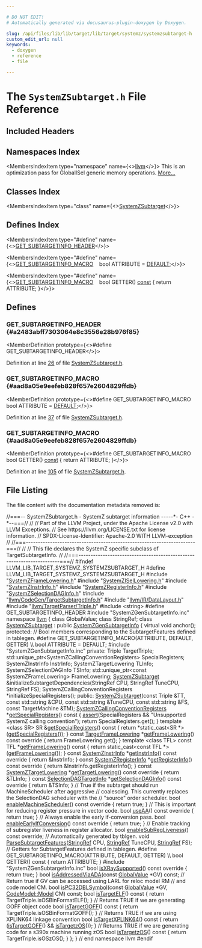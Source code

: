 ```yaml
---

# DO NOT EDIT!
# Automatically generated via docusaurus-plugin-doxygen by Doxygen.

slug: /api/files/lib/lib/target/lib/target/systemz/systemzsubtarget-h
custom_edit_url: null
keywords:
  - doxygen
  - reference
  - file

---
```





# The `SystemZSubtarget.h` File Reference

<DoxygenPage pluginConfig={pluginConfig}>



## Included Headers

<IncludesList>
<IncludesListItem
  filePath="SystemZFrameLowering.h"
  permalink="/docs/api/files/lib/lib/target/lib/target/systemz/systemzframelowering-h"
  isLocal="true" />
<IncludesListItem
  filePath="SystemZISelLowering.h"
  permalink="/docs/api/files/lib/lib/target/lib/target/systemz/systemzisellowering-h"
  isLocal="true" />
<IncludesListItem
  filePath="SystemZInstrInfo.h"
  permalink="/docs/api/files/lib/lib/target/lib/target/systemz/systemzinstrinfo-h"
  isLocal="true" />
<IncludesListItem
  filePath="SystemZRegisterInfo.h"
  permalink="/docs/api/files/lib/lib/target/lib/target/systemz/systemzregisterinfo-h"
  isLocal="true" />
<IncludesListItem
  filePath="SystemZSelectionDAGInfo.h"
  permalink="/docs/api/files/lib/lib/target/lib/target/systemz/systemzselectiondaginfo-h"
  isLocal="true" />
<IncludesListItem
  filePath="llvm/CodeGen/TargetSubtargetInfo.h"
  permalink="/docs/api/files/include/include/llvm/include/llvm/codegen/targetsubtargetinfo-h"
  isLocal="true" />
<IncludesListItem
  filePath="llvm/IR/DataLayout.h"
  permalink="/docs/api/files/include/include/llvm/include/llvm/ir/datalayout-h"
  isLocal="true" />
<IncludesListItem
  filePath="llvm/TargetParser/Triple.h"
  permalink="/docs/api/files/include/include/llvm/include/llvm/targetparser/triple-h"
  isLocal="true" />
<IncludesListItem
  filePath="string"
  permalink=""
  isLocal="false" />
<IncludesListItem
  filePath="SystemZGenSubtargetInfo.inc"
  permalink=""
  isLocal="true" />
</IncludesList>

## Namespaces Index

<MembersIndex>

<MembersIndexItem
  type="namespace"
  name={<><a href="/docs/api/namespaces/llvm">llvm</a></>}>
This is an optimization pass for GlobalISel generic memory operations. <a href="/docs/api/namespaces/llvm/#details">More...</a>
</MembersIndexItem>

</MembersIndex>

## Classes Index

<MembersIndex>

<MembersIndexItem
  type="class"
  name={<><a href="/docs/api/classes/llvm/systemzsubtarget">SystemZSubtarget</a></>}>
</MembersIndexItem>

</MembersIndex>

## Defines Index

<MembersIndex>

<MembersIndexItem
  type="#define"
  name={<><a href="#a2483abff7303064e8c3556e28b976f85">GET&#95;SUBTARGETINFO&#95;HEADER</a></>}>
</MembersIndexItem>

<MembersIndexItem
  type="#define"
  name={<><a href="#aad8a05e9eefeb828f657e2604829ffdb">GET&#95;SUBTARGETINFO&#95;MACRO</a>&nbsp;&nbsp;&nbsp;  bool ATTRIBUTE = <a href="/docs/api/files/lib/lib/analysis/branchprobabilityinfo-cpp/#a0bab6cbda2c6f1e9dd352004a6b9f393a5b39c8b553c821e7cddc6da64b5bd2ee">DEFAULT</a>;</>}>
</MembersIndexItem>

<MembersIndexItem
  type="#define"
  name={<><a href="#aad8a05e9eefeb828f657e2604829ffdb">GET&#95;SUBTARGETINFO&#95;MACRO</a>&nbsp;&nbsp;&nbsp;  bool GETTER() <a href="/docs/api/files/lib/lib/target/lib/target/aarch64/aarch64promoteconstant-cpp/#a90f8350fecae261c25be85d38b451bff">const</a> &#123; return ATTRIBUTE; &#125;</>}>
</MembersIndexItem>

</MembersIndex>


<SectionDefinition>

## Defines

### GET&#95;SUBTARGETINFO&#95;HEADER {#a2483abff7303064e8c3556e28b976f85}

<MemberDefinition
  prototype={<>#define GET&#95;SUBTARGETINFO&#95;HEADER</>}>

Definition at line <a href="#l00026">26</a> of file <a href="/docs/api/files/lib/lib/target/lib/target/systemz/systemzsubtarget-h">SystemZSubtarget.h</a>.
</MemberDefinition>

### GET&#95;SUBTARGETINFO&#95;MACRO {#aad8a05e9eefeb828f657e2604829ffdb}

<MemberDefinition
  prototype={<>#define GET&#95;SUBTARGETINFO&#95;MACRO&nbsp;&nbsp;&nbsp;  bool ATTRIBUTE = <a href="/docs/api/files/lib/lib/analysis/branchprobabilityinfo-cpp/#a0bab6cbda2c6f1e9dd352004a6b9f393a5b39c8b553c821e7cddc6da64b5bd2ee">DEFAULT</a>;</>}>

Definition at line <a href="#l00037">37</a> of file <a href="/docs/api/files/lib/lib/target/lib/target/systemz/systemzsubtarget-h">SystemZSubtarget.h</a>.
</MemberDefinition>

### GET&#95;SUBTARGETINFO&#95;MACRO {#aad8a05e9eefeb828f657e2604829ffdb}

<MemberDefinition
  prototype={<>#define GET&#95;SUBTARGETINFO&#95;MACRO&nbsp;&nbsp;&nbsp;  bool GETTER() <a href="/docs/api/files/lib/lib/target/lib/target/aarch64/aarch64promoteconstant-cpp/#a90f8350fecae261c25be85d38b451bff">const</a> &#123; return ATTRIBUTE; &#125;</>}>

Definition at line <a href="#l00105">105</a> of file <a href="/docs/api/files/lib/lib/target/lib/target/systemz/systemzsubtarget-h">SystemZSubtarget.h</a>.
</MemberDefinition>

</SectionDefinition>

## File Listing

The file content with the documentation metadata removed is:

<ProgramListing>

<Link id="l00001" /><CodeLine lineNumber="1"><Highlight kind="comment">//===-- SystemZSubtarget.h - SystemZ subtarget information -----&#42;- C++ -&#42;--===//</Highlight><Highlight kind="normal"></Highlight></CodeLine>
<Link id="l00002" /><CodeLine lineNumber="2"><Highlight kind="normal"></Highlight><Highlight kind="comment">//</Highlight><Highlight kind="normal"></Highlight></CodeLine>
<Link id="l00003" /><CodeLine lineNumber="3"><Highlight kind="normal"></Highlight><Highlight kind="comment">// Part of the LLVM Project, under the Apache License v2.0 with LLVM Exceptions.</Highlight><Highlight kind="normal"></Highlight></CodeLine>
<Link id="l00004" /><CodeLine lineNumber="4"><Highlight kind="normal"></Highlight><Highlight kind="comment">// See https://llvm.org/LICENSE.txt for license information.</Highlight><Highlight kind="normal"></Highlight></CodeLine>
<Link id="l00005" /><CodeLine lineNumber="5"><Highlight kind="normal"></Highlight><Highlight kind="comment">// SPDX-License-Identifier: Apache-2.0 WITH LLVM-exception</Highlight><Highlight kind="normal"></Highlight></CodeLine>
<Link id="l00006" /><CodeLine lineNumber="6"><Highlight kind="normal"></Highlight><Highlight kind="comment">//</Highlight><Highlight kind="normal"></Highlight></CodeLine>
<Link id="l00007" /><CodeLine lineNumber="7"><Highlight kind="normal"></Highlight><Highlight kind="comment">//===----------------------------------------------------------------------===//</Highlight><Highlight kind="normal"></Highlight></CodeLine>
<Link id="l00008" /><CodeLine lineNumber="8"><Highlight kind="normal"></Highlight><Highlight kind="comment">//</Highlight><Highlight kind="normal"></Highlight></CodeLine>
<Link id="l00009" /><CodeLine lineNumber="9"><Highlight kind="normal"></Highlight><Highlight kind="comment">// This file declares the SystemZ specific subclass of TargetSubtargetInfo.</Highlight><Highlight kind="normal"></Highlight></CodeLine>
<Link id="l00010" /><CodeLine lineNumber="10"><Highlight kind="normal"></Highlight><Highlight kind="comment">//</Highlight><Highlight kind="normal"></Highlight></CodeLine>
<Link id="l00011" /><CodeLine lineNumber="11"><Highlight kind="normal"></Highlight><Highlight kind="comment">//===----------------------------------------------------------------------===//</Highlight><Highlight kind="normal"></Highlight></CodeLine>
<Link id="l00012" /><CodeLine lineNumber="12"><Highlight kind="normal"></Highlight></CodeLine>
<Link id="l00013" /><CodeLine lineNumber="13"><Highlight kind="normal"></Highlight><Highlight kind="preprocessor">#ifndef LLVM&#95;LIB&#95;TARGET&#95;SYSTEMZ&#95;SYSTEMZSUBTARGET&#95;H</Highlight><Highlight kind="normal"></Highlight></CodeLine>
<Link id="l00014" /><CodeLine lineNumber="14"><Highlight kind="normal"></Highlight><Highlight kind="preprocessor">#define LLVM&#95;LIB&#95;TARGET&#95;SYSTEMZ&#95;SYSTEMZSUBTARGET&#95;H</Highlight><Highlight kind="normal"></Highlight></CodeLine>
<Link id="l00015" /><CodeLine lineNumber="15"><Highlight kind="normal"></Highlight></CodeLine>
<Link id="l00016" /><CodeLine lineNumber="16"><Highlight kind="normal"></Highlight><Highlight kind="preprocessor">#include &quot;<a href="/docs/api/files/lib/lib/target/lib/target/systemz/systemzframelowering-h">SystemZFrameLowering.h</a>&quot;</Highlight><Highlight kind="normal"></Highlight></CodeLine>
<Link id="l00017" /><CodeLine lineNumber="17"><Highlight kind="normal"></Highlight><Highlight kind="preprocessor">#include &quot;<a href="/docs/api/files/lib/lib/target/lib/target/systemz/systemzisellowering-h">SystemZISelLowering.h</a>&quot;</Highlight><Highlight kind="normal"></Highlight></CodeLine>
<Link id="l00018" /><CodeLine lineNumber="18"><Highlight kind="normal"></Highlight><Highlight kind="preprocessor">#include &quot;<a href="/docs/api/files/lib/lib/target/lib/target/systemz/systemzinstrinfo-h">SystemZInstrInfo.h</a>&quot;</Highlight><Highlight kind="normal"></Highlight></CodeLine>
<Link id="l00019" /><CodeLine lineNumber="19"><Highlight kind="normal"></Highlight><Highlight kind="preprocessor">#include &quot;<a href="/docs/api/files/lib/lib/target/lib/target/systemz/systemzregisterinfo-h">SystemZRegisterInfo.h</a>&quot;</Highlight><Highlight kind="normal"></Highlight></CodeLine>
<Link id="l00020" /><CodeLine lineNumber="20"><Highlight kind="normal"></Highlight><Highlight kind="preprocessor">#include &quot;<a href="/docs/api/files/lib/lib/target/lib/target/systemz/systemzselectiondaginfo-h">SystemZSelectionDAGInfo.h</a>&quot;</Highlight><Highlight kind="normal"></Highlight></CodeLine>
<Link id="l00021" /><CodeLine lineNumber="21"><Highlight kind="normal"></Highlight><Highlight kind="preprocessor">#include &quot;<a href="/docs/api/files/include/include/llvm/include/llvm/codegen/targetsubtargetinfo-h">llvm/CodeGen/TargetSubtargetInfo.h</a>&quot;</Highlight><Highlight kind="normal"></Highlight></CodeLine>
<Link id="l00022" /><CodeLine lineNumber="22"><Highlight kind="normal"></Highlight><Highlight kind="preprocessor">#include &quot;<a href="/docs/api/files/include/include/llvm/include/llvm/ir/datalayout-h">llvm/IR/DataLayout.h</a>&quot;</Highlight><Highlight kind="normal"></Highlight></CodeLine>
<Link id="l00023" /><CodeLine lineNumber="23"><Highlight kind="normal"></Highlight><Highlight kind="preprocessor">#include &quot;<a href="/docs/api/files/include/include/llvm/include/llvm/targetparser/triple-h">llvm/TargetParser/Triple.h</a>&quot;</Highlight><Highlight kind="normal"></Highlight></CodeLine>
<Link id="l00024" /><CodeLine lineNumber="24"><Highlight kind="normal"></Highlight><Highlight kind="preprocessor">#include &lt;string&gt;</Highlight><Highlight kind="normal"></Highlight></CodeLine>
<Link id="l00025" /><CodeLine lineNumber="25"><Highlight kind="normal"></Highlight></CodeLine>
<Link id="l00026" /><CodeLine lineNumber="26" lineLink="#a2483abff7303064e8c3556e28b976f85"><Highlight kind="normal"></Highlight><Highlight kind="preprocessor">#define GET&#95;SUBTARGETINFO&#95;HEADER</Highlight><Highlight kind="normal"></Highlight></CodeLine>
<Link id="l00027" /><CodeLine lineNumber="27"><Highlight kind="normal"></Highlight><Highlight kind="preprocessor">#include &quot;SystemZGenSubtargetInfo.inc&quot;</Highlight><Highlight kind="normal"></Highlight></CodeLine>
<Link id="l00028" /><CodeLine lineNumber="28"><Highlight kind="normal"></Highlight></CodeLine>
<Link id="l00029" /><CodeLine lineNumber="29"><Highlight kind="normal"></Highlight><Highlight kind="keyword">namespace </Highlight><Highlight kind="normal"><a href="/docs/api/namespaces/llvm">llvm</a> &#123;</Highlight></CodeLine>
<Link id="l00030" /><CodeLine lineNumber="30"><Highlight kind="normal"></Highlight><Highlight kind="keyword">class </Highlight><Highlight kind="normal">GlobalValue;</Highlight></CodeLine>
<Link id="l00031" /><CodeLine lineNumber="31"><Highlight kind="normal"></Highlight><Highlight kind="keyword">class </Highlight><Highlight kind="normal">StringRef;</Highlight></CodeLine>
<Link id="l00032" /><CodeLine lineNumber="32"><Highlight kind="normal"></Highlight></CodeLine>
<Link id="l00033" /><CodeLine lineNumber="33" lineLink="/docs/api/classes/llvm/systemzsubtarget"><Highlight kind="normal"></Highlight><Highlight kind="keyword">class </Highlight><Highlight kind="normal"><a href="/docs/api/classes/llvm/systemzsubtarget/#adbb431730d47b7a7270a93334914ddb4">SystemZSubtarget</a> : </Highlight><Highlight kind="keyword">public</Highlight><Highlight kind="normal"> <a href="/docs/api/classes/systemzgensubtargetinfo">SystemZGenSubtargetInfo</a> &#123;</Highlight></CodeLine>
<Link id="l00034" /><CodeLine lineNumber="34"><Highlight kind="normal">  </Highlight><Highlight kind="keyword">virtual</Highlight><Highlight kind="normal"> </Highlight><Highlight kind="keywordtype">void</Highlight><Highlight kind="normal"> anchor();</Highlight></CodeLine>
<Link id="l00035" /><CodeLine lineNumber="35"><Highlight kind="normal"></Highlight><Highlight kind="keyword">protected</Highlight><Highlight kind="normal">:</Highlight></CodeLine>
<Link id="l00036" /><CodeLine lineNumber="36"><Highlight kind="normal"></Highlight><Highlight kind="comment">// Bool members corresponding to the SubtargetFeatures defined in tablegen.</Highlight><Highlight kind="normal"></Highlight></CodeLine>
<Link id="l00037" /><CodeLine lineNumber="37" lineLink="#aad8a05e9eefeb828f657e2604829ffdb"><Highlight kind="normal"></Highlight><Highlight kind="preprocessor">#define GET&#95;SUBTARGETINFO&#95;MACRO(ATTRIBUTE, DEFAULT, GETTER)                    \\</Highlight></CodeLine>
<Link id="l00038" /><CodeLine lineNumber="38"><Highlight kind="preprocessor">  bool ATTRIBUTE = DEFAULT;</Highlight><Highlight kind="normal"></Highlight></CodeLine>
<Link id="l00039" /><CodeLine lineNumber="39"><Highlight kind="normal"></Highlight><Highlight kind="preprocessor">#include &quot;SystemZGenSubtargetInfo.inc&quot;</Highlight><Highlight kind="normal"></Highlight></CodeLine>
<Link id="l00040" /><CodeLine lineNumber="40"><Highlight kind="normal"></Highlight></CodeLine>
<Link id="l00041" /><CodeLine lineNumber="41"><Highlight kind="normal"></Highlight><Highlight kind="keyword">private</Highlight><Highlight kind="normal">:</Highlight></CodeLine>
<Link id="l00042" /><CodeLine lineNumber="42"><Highlight kind="normal">  Triple TargetTriple;</Highlight></CodeLine>
<Link id="l00043" /><CodeLine lineNumber="43"><Highlight kind="normal">  std::unique&#95;ptr&lt;SystemZCallingConventionRegisters&gt; SpecialRegisters;</Highlight></CodeLine>
<Link id="l00044" /><CodeLine lineNumber="44"><Highlight kind="normal">  SystemZInstrInfo InstrInfo;</Highlight></CodeLine>
<Link id="l00045" /><CodeLine lineNumber="45"><Highlight kind="normal">  SystemZTargetLowering TLInfo;</Highlight></CodeLine>
<Link id="l00046" /><CodeLine lineNumber="46"><Highlight kind="normal">  SystemZSelectionDAGInfo TSInfo;</Highlight></CodeLine>
<Link id="l00047" /><CodeLine lineNumber="47"><Highlight kind="normal">  std::unique&#95;ptr&lt;const SystemZFrameLowering&gt; FrameLowering;</Highlight></CodeLine>
<Link id="l00048" /><CodeLine lineNumber="48"><Highlight kind="normal"></Highlight></CodeLine>
<Link id="l00049" /><CodeLine lineNumber="49"><Highlight kind="normal">  <a href="/docs/api/classes/llvm/systemzsubtarget/#adbb431730d47b7a7270a93334914ddb4">SystemZSubtarget</a> &amp;initializeSubtargetDependencies(StringRef CPU,</Highlight></CodeLine>
<Link id="l00050" /><CodeLine lineNumber="50"><Highlight kind="normal">                                                    StringRef TuneCPU,</Highlight></CodeLine>
<Link id="l00051" /><CodeLine lineNumber="51"><Highlight kind="normal">                                                    StringRef FS);</Highlight></CodeLine>
<Link id="l00052" /><CodeLine lineNumber="52"><Highlight kind="normal">  SystemZCallingConventionRegisters &#42;initializeSpecialRegisters();</Highlight></CodeLine>
<Link id="l00053" /><CodeLine lineNumber="53"><Highlight kind="normal"></Highlight></CodeLine>
<Link id="l00054" /><CodeLine lineNumber="54"><Highlight kind="normal"></Highlight><Highlight kind="keyword">public</Highlight><Highlight kind="normal">:</Highlight></CodeLine>
<Link id="l00055" /><CodeLine lineNumber="55"><Highlight kind="normal">  <a href="/docs/api/classes/llvm/systemzsubtarget/#adbb431730d47b7a7270a93334914ddb4">SystemZSubtarget</a>(</Highlight><Highlight kind="keyword">const</Highlight><Highlight kind="normal"> Triple &amp;TT, </Highlight><Highlight kind="keyword">const</Highlight><Highlight kind="normal"> std::string &amp;CPU,</Highlight></CodeLine>
<Link id="l00056" /><CodeLine lineNumber="56"><Highlight kind="normal">                   </Highlight><Highlight kind="keyword">const</Highlight><Highlight kind="normal"> std::string &amp;TuneCPU, </Highlight><Highlight kind="keyword">const</Highlight><Highlight kind="normal"> std::string &amp;FS,</Highlight></CodeLine>
<Link id="l00057" /><CodeLine lineNumber="57"><Highlight kind="normal">                   </Highlight><Highlight kind="keyword">const</Highlight><Highlight kind="normal"> TargetMachine &amp;TM);</Highlight></CodeLine>
<Link id="l00058" /><CodeLine lineNumber="58"><Highlight kind="normal"></Highlight></CodeLine>
<Link id="l00059" /><CodeLine lineNumber="59" lineLink="/docs/api/classes/llvm/systemzsubtarget/#a6df2e6b0780053d3aef7a82c6ac2198c"><Highlight kind="normal">  <a href="/docs/api/classes/llvm/systemzcallingconventionregisters">SystemZCallingConventionRegisters</a> &#42;<a href="/docs/api/classes/llvm/systemzsubtarget/#a6df2e6b0780053d3aef7a82c6ac2198c">getSpecialRegisters</a>()</Highlight><Highlight kind="keyword"> const </Highlight><Highlight kind="normal">&#123;</Highlight></CodeLine>
<Link id="l00060" /><CodeLine lineNumber="60"><Highlight kind="normal">    <a href="/docs/api/files/lib/lib/target/lib/target/amdgpu/silowercontrolflow-cpp/#a4868c5d81c5ccc98c47aeab6244346a0">assert</a>(SpecialRegisters &amp;&amp; </Highlight><Highlight kind="stringliteral">&quot;Unsupported SystemZ calling convention&quot;</Highlight><Highlight kind="normal">);</Highlight></CodeLine>
<Link id="l00061" /><CodeLine lineNumber="61"><Highlight kind="normal">    </Highlight><Highlight kind="keywordflow">return</Highlight><Highlight kind="normal"> SpecialRegisters.get();</Highlight></CodeLine>
<Link id="l00062" /><CodeLine lineNumber="62"><Highlight kind="normal">  &#125;</Highlight></CodeLine>
<Link id="l00063" /><CodeLine lineNumber="63"><Highlight kind="normal"></Highlight></CodeLine>
<Link id="l00064" /><CodeLine lineNumber="64" lineLink="/docs/api/classes/llvm/systemzsubtarget/#a37ca7c076cfbdd50d27b13de40537039"><Highlight kind="normal">  </Highlight><Highlight kind="keyword">template</Highlight><Highlight kind="normal"> &lt;</Highlight><Highlight kind="keyword">class</Highlight><Highlight kind="normal"> SR&gt; SR &amp;<a href="/docs/api/classes/llvm/systemzsubtarget/#a37ca7c076cfbdd50d27b13de40537039">getSpecialRegisters</a>()</Highlight><Highlight kind="keyword"> const </Highlight><Highlight kind="normal">&#123;</Highlight></CodeLine>
<Link id="l00065" /><CodeLine lineNumber="65"><Highlight kind="normal">    </Highlight><Highlight kind="keywordflow">return</Highlight><Highlight kind="normal"> &#42;</Highlight><Highlight kind="keyword">static&#95;cast&lt;</Highlight><Highlight kind="normal">SR &#42;</Highlight><Highlight kind="keyword">&gt;</Highlight><Highlight kind="normal">(<a href="/docs/api/classes/llvm/systemzsubtarget/#a6df2e6b0780053d3aef7a82c6ac2198c">getSpecialRegisters</a>());</Highlight></CodeLine>
<Link id="l00066" /><CodeLine lineNumber="66"><Highlight kind="normal">  &#125;</Highlight></CodeLine>
<Link id="l00067" /><CodeLine lineNumber="67"><Highlight kind="normal"></Highlight></CodeLine>
<Link id="l00068" /><CodeLine lineNumber="68" lineLink="/docs/api/classes/llvm/systemzsubtarget/#a3eae87fe8e10d53d34fb8d0e69ac4f86"><Highlight kind="normal">  </Highlight><Highlight kind="keyword">const</Highlight><Highlight kind="normal"> <a href="/docs/api/classes/llvm/targetframelowering">TargetFrameLowering</a> &#42;<a href="/docs/api/classes/llvm/systemzsubtarget/#a3eae87fe8e10d53d34fb8d0e69ac4f86">getFrameLowering</a>()</Highlight><Highlight kind="keyword"> const override </Highlight><Highlight kind="normal">&#123;</Highlight></CodeLine>
<Link id="l00069" /><CodeLine lineNumber="69"><Highlight kind="normal">    </Highlight><Highlight kind="keywordflow">return</Highlight><Highlight kind="normal"> FrameLowering.get();</Highlight></CodeLine>
<Link id="l00070" /><CodeLine lineNumber="70"><Highlight kind="normal">  &#125;</Highlight></CodeLine>
<Link id="l00071" /><CodeLine lineNumber="71"><Highlight kind="normal"></Highlight></CodeLine>
<Link id="l00072" /><CodeLine lineNumber="72" lineLink="/docs/api/classes/llvm/systemzsubtarget/#af0870ff7fffd3c6028ca4218e6f91c40"><Highlight kind="normal">  </Highlight><Highlight kind="keyword">template</Highlight><Highlight kind="normal"> &lt;</Highlight><Highlight kind="keyword">class</Highlight><Highlight kind="normal"> TFL&gt; </Highlight><Highlight kind="keyword">const</Highlight><Highlight kind="normal"> TFL &#42;<a href="/docs/api/classes/llvm/systemzsubtarget/#af0870ff7fffd3c6028ca4218e6f91c40">getFrameLowering</a>()</Highlight><Highlight kind="keyword"> const </Highlight><Highlight kind="normal">&#123;</Highlight></CodeLine>
<Link id="l00073" /><CodeLine lineNumber="73"><Highlight kind="normal">    </Highlight><Highlight kind="keywordflow">return</Highlight><Highlight kind="normal"> </Highlight><Highlight kind="keyword">static&#95;cast&lt;</Highlight><Highlight kind="keyword">const </Highlight><Highlight kind="normal">TFL &#42;</Highlight><Highlight kind="keyword">&gt;</Highlight><Highlight kind="normal">(<a href="/docs/api/classes/llvm/systemzsubtarget/#a3eae87fe8e10d53d34fb8d0e69ac4f86">getFrameLowering</a>());</Highlight></CodeLine>
<Link id="l00074" /><CodeLine lineNumber="74"><Highlight kind="normal">  &#125;</Highlight></CodeLine>
<Link id="l00075" /><CodeLine lineNumber="75"><Highlight kind="normal"></Highlight></CodeLine>
<Link id="l00076" /><CodeLine lineNumber="76" lineLink="/docs/api/classes/llvm/systemzsubtarget/#a14dcf0fbd3cd8fd45c8f5e915ddfaead"><Highlight kind="normal">  </Highlight><Highlight kind="keyword">const</Highlight><Highlight kind="normal"> <a href="/docs/api/classes/llvm/systemzinstrinfo">SystemZInstrInfo</a> &#42;<a href="/docs/api/classes/llvm/systemzsubtarget/#a14dcf0fbd3cd8fd45c8f5e915ddfaead">getInstrInfo</a>()</Highlight><Highlight kind="keyword"> const override </Highlight><Highlight kind="normal">&#123; </Highlight><Highlight kind="keywordflow">return</Highlight><Highlight kind="normal"> &amp;InstrInfo; &#125;</Highlight></CodeLine>
<Link id="l00077" /><CodeLine lineNumber="77" lineLink="/docs/api/classes/llvm/systemzsubtarget/#aa6a4b867cd6d2b8f88417e6e0e2634f5"><Highlight kind="normal">  </Highlight><Highlight kind="keyword">const</Highlight><Highlight kind="normal"> <a href="/docs/api/structs/llvm/systemzregisterinfo">SystemZRegisterInfo</a> &#42;<a href="/docs/api/classes/llvm/systemzsubtarget/#aa6a4b867cd6d2b8f88417e6e0e2634f5">getRegisterInfo</a>()</Highlight><Highlight kind="keyword"> const override </Highlight><Highlight kind="normal">&#123;</Highlight></CodeLine>
<Link id="l00078" /><CodeLine lineNumber="78"><Highlight kind="normal">    </Highlight><Highlight kind="keywordflow">return</Highlight><Highlight kind="normal"> &amp;InstrInfo.getRegisterInfo();</Highlight></CodeLine>
<Link id="l00079" /><CodeLine lineNumber="79"><Highlight kind="normal">  &#125;</Highlight></CodeLine>
<Link id="l00080" /><CodeLine lineNumber="80" lineLink="/docs/api/classes/llvm/systemzsubtarget/#a6196c0b2b70e295635d88295247ad98c"><Highlight kind="normal">  </Highlight><Highlight kind="keyword">const</Highlight><Highlight kind="normal"> <a href="/docs/api/classes/llvm/systemztargetlowering">SystemZTargetLowering</a> &#42;<a href="/docs/api/classes/llvm/systemzsubtarget/#a6196c0b2b70e295635d88295247ad98c">getTargetLowering</a>()</Highlight><Highlight kind="keyword"> const override </Highlight><Highlight kind="normal">&#123;</Highlight></CodeLine>
<Link id="l00081" /><CodeLine lineNumber="81"><Highlight kind="normal">    </Highlight><Highlight kind="keywordflow">return</Highlight><Highlight kind="normal"> &amp;TLInfo;</Highlight></CodeLine>
<Link id="l00082" /><CodeLine lineNumber="82"><Highlight kind="normal">  &#125;</Highlight></CodeLine>
<Link id="l00083" /><CodeLine lineNumber="83" lineLink="/docs/api/classes/llvm/systemzsubtarget/#ad89d5e1e789919de278164d85632cf46"><Highlight kind="normal">  </Highlight><Highlight kind="keyword">const</Highlight><Highlight kind="normal"> <a href="/docs/api/classes/llvm/selectiondagtargetinfo">SelectionDAGTargetInfo</a> &#42;<a href="/docs/api/classes/llvm/systemzsubtarget/#ad89d5e1e789919de278164d85632cf46">getSelectionDAGInfo</a>()</Highlight><Highlight kind="keyword"> const override </Highlight><Highlight kind="normal">&#123;</Highlight></CodeLine>
<Link id="l00084" /><CodeLine lineNumber="84"><Highlight kind="normal">    </Highlight><Highlight kind="keywordflow">return</Highlight><Highlight kind="normal"> &amp;TSInfo;</Highlight></CodeLine>
<Link id="l00085" /><CodeLine lineNumber="85"><Highlight kind="normal">  &#125;</Highlight></CodeLine>
<Link id="l00086" /><CodeLine lineNumber="86"><Highlight kind="normal"></Highlight></CodeLine>
<Link id="l00087" /><CodeLine lineNumber="87"><Highlight kind="normal">  </Highlight><Highlight kind="comment">// True if the subtarget should run MachineScheduler after aggressive</Highlight><Highlight kind="normal"></Highlight></CodeLine>
<Link id="l00088" /><CodeLine lineNumber="88"><Highlight kind="normal">  </Highlight><Highlight kind="comment">// coalescing. This currently replaces the SelectionDAG scheduler with the</Highlight><Highlight kind="normal"></Highlight></CodeLine>
<Link id="l00089" /><CodeLine lineNumber="89"><Highlight kind="normal">  </Highlight><Highlight kind="comment">// &quot;source&quot; order scheduler.</Highlight><Highlight kind="normal"></Highlight></CodeLine>
<Link id="l00090" /><CodeLine lineNumber="90" lineLink="/docs/api/classes/llvm/systemzsubtarget/#a699ab34ee191c61852828dec2a0636fb"><Highlight kind="normal">  </Highlight><Highlight kind="keywordtype">bool</Highlight><Highlight kind="normal"> <a href="/docs/api/classes/llvm/systemzsubtarget/#a699ab34ee191c61852828dec2a0636fb">enableMachineScheduler</a>()</Highlight><Highlight kind="keyword"> const override </Highlight><Highlight kind="normal">&#123; </Highlight><Highlight kind="keywordflow">return</Highlight><Highlight kind="normal"> </Highlight><Highlight kind="keyword">true</Highlight><Highlight kind="normal">; &#125;</Highlight></CodeLine>
<Link id="l00091" /><CodeLine lineNumber="91"><Highlight kind="normal"></Highlight></CodeLine>
<Link id="l00092" /><CodeLine lineNumber="92"><Highlight kind="normal">  </Highlight><Highlight kind="comment">// This is important for reducing register pressure in vector code.</Highlight><Highlight kind="normal"></Highlight></CodeLine>
<Link id="l00093" /><CodeLine lineNumber="93" lineLink="/docs/api/classes/llvm/systemzsubtarget/#af64acf297b8561797a95a8e2e18c6e0a"><Highlight kind="normal">  </Highlight><Highlight kind="keywordtype">bool</Highlight><Highlight kind="normal"> <a href="/docs/api/classes/llvm/systemzsubtarget/#af64acf297b8561797a95a8e2e18c6e0a">useAA</a>()</Highlight><Highlight kind="keyword"> const override </Highlight><Highlight kind="normal">&#123; </Highlight><Highlight kind="keywordflow">return</Highlight><Highlight kind="normal"> </Highlight><Highlight kind="keyword">true</Highlight><Highlight kind="normal">; &#125;</Highlight></CodeLine>
<Link id="l00094" /><CodeLine lineNumber="94"><Highlight kind="normal"></Highlight></CodeLine>
<Link id="l00095" /><CodeLine lineNumber="95"><Highlight kind="normal">  </Highlight><Highlight kind="comment">// Always enable the early if-conversion pass.</Highlight><Highlight kind="normal"></Highlight></CodeLine>
<Link id="l00096" /><CodeLine lineNumber="96" lineLink="/docs/api/classes/llvm/systemzsubtarget/#a9faf12f3254a65c1c3ec307c18d43c6e"><Highlight kind="normal">  </Highlight><Highlight kind="keywordtype">bool</Highlight><Highlight kind="normal"> <a href="/docs/api/classes/llvm/systemzsubtarget/#a9faf12f3254a65c1c3ec307c18d43c6e">enableEarlyIfConversion</a>()</Highlight><Highlight kind="keyword"> const override </Highlight><Highlight kind="normal">&#123; </Highlight><Highlight kind="keywordflow">return</Highlight><Highlight kind="normal"> </Highlight><Highlight kind="keyword">true</Highlight><Highlight kind="normal">; &#125;</Highlight></CodeLine>
<Link id="l00097" /><CodeLine lineNumber="97"><Highlight kind="normal"></Highlight></CodeLine>
<Link id="l00098" /><CodeLine lineNumber="98"><Highlight kind="normal">  </Highlight><Highlight kind="comment">// Enable tracking of subregister liveness in register allocator.</Highlight><Highlight kind="normal"></Highlight></CodeLine>
<Link id="l00099" /><CodeLine lineNumber="99"><Highlight kind="normal">  </Highlight><Highlight kind="keywordtype">bool</Highlight><Highlight kind="normal"> <a href="/docs/api/classes/llvm/systemzsubtarget/#a812c92d047be27600b3f219e3311fe05">enableSubRegLiveness</a>() </Highlight><Highlight kind="keyword">const override</Highlight><Highlight kind="normal">;</Highlight></CodeLine>
<Link id="l00100" /><CodeLine lineNumber="100"><Highlight kind="normal"></Highlight></CodeLine>
<Link id="l00101" /><CodeLine lineNumber="101"><Highlight kind="normal">  </Highlight><Highlight kind="comment">// Automatically generated by tblgen.</Highlight><Highlight kind="normal"></Highlight></CodeLine>
<Link id="l00102" /><CodeLine lineNumber="102" lineLink="/docs/api/classes/llvm/systemzsubtarget/#af26580b3a5bcbdb14b83d42e344a5571"><Highlight kind="normal">  </Highlight><Highlight kind="keywordtype">void</Highlight><Highlight kind="normal"> <a href="/docs/api/classes/llvm/systemzsubtarget/#af26580b3a5bcbdb14b83d42e344a5571">ParseSubtargetFeatures</a>(<a href="/docs/api/classes/llvm/stringref">StringRef</a> CPU, <a href="/docs/api/classes/llvm/stringref">StringRef</a> TuneCPU, <a href="/docs/api/classes/llvm/stringref">StringRef</a> FS);</Highlight></CodeLine>
<Link id="l00103" /><CodeLine lineNumber="103"><Highlight kind="normal"></Highlight></CodeLine>
<Link id="l00104" /><CodeLine lineNumber="104"><Highlight kind="normal"></Highlight><Highlight kind="comment">// Getters for SubtargetFeatures defined in tablegen.</Highlight><Highlight kind="normal"></Highlight></CodeLine>
<Link id="l00105" /><CodeLine lineNumber="105"><Highlight kind="normal"></Highlight><Highlight kind="preprocessor">#define GET&#95;SUBTARGETINFO&#95;MACRO(ATTRIBUTE, DEFAULT, GETTER)                    \\</Highlight></CodeLine>
<Link id="l00106" /><CodeLine lineNumber="106"><Highlight kind="preprocessor">  bool GETTER() const &#123; return ATTRIBUTE; &#125;</Highlight><Highlight kind="normal"></Highlight></CodeLine>
<Link id="l00107" /><CodeLine lineNumber="107"><Highlight kind="normal"></Highlight><Highlight kind="preprocessor">#include &quot;SystemZGenSubtargetInfo.inc&quot;</Highlight><Highlight kind="normal"></Highlight></CodeLine>
<Link id="l00108" /><CodeLine lineNumber="108"><Highlight kind="normal"></Highlight></CodeLine>
<Link id="l00109" /><CodeLine lineNumber="109" lineLink="/docs/api/classes/llvm/systemzsubtarget/#a45f9b4c462075b9e103e3069f2c9c238"><Highlight kind="normal">  </Highlight><Highlight kind="keywordtype">bool</Highlight><Highlight kind="normal"> <a href="/docs/api/classes/llvm/systemzsubtarget/#a45f9b4c462075b9e103e3069f2c9c238">isXRaySupported</a>()</Highlight><Highlight kind="keyword"> const override </Highlight><Highlight kind="normal">&#123; </Highlight><Highlight kind="keywordflow">return</Highlight><Highlight kind="normal"> </Highlight><Highlight kind="keyword">true</Highlight><Highlight kind="normal">; &#125;</Highlight></CodeLine>
<Link id="l00110" /><CodeLine lineNumber="110"><Highlight kind="normal"></Highlight></CodeLine>
<Link id="l00111" /><CodeLine lineNumber="111"><Highlight kind="normal">  </Highlight><Highlight kind="keywordtype">bool</Highlight><Highlight kind="normal"> <a href="/docs/api/classes/llvm/systemzsubtarget/#a863dc64d455bad08a3c673e12ddb3ccb">isAddressedViaADA</a>(</Highlight><Highlight kind="keyword">const</Highlight><Highlight kind="normal"> <a href="/docs/api/classes/llvm/globalvalue">GlobalValue</a> &#42;GV) </Highlight><Highlight kind="keyword">const</Highlight><Highlight kind="normal">;</Highlight></CodeLine>
<Link id="l00112" /><CodeLine lineNumber="112"><Highlight kind="normal"></Highlight></CodeLine>
<Link id="l00113" /><CodeLine lineNumber="113"><Highlight kind="normal">  </Highlight><Highlight kind="comment">// Return true if GV can be accessed using LARL for reloc model RM</Highlight><Highlight kind="normal"></Highlight></CodeLine>
<Link id="l00114" /><CodeLine lineNumber="114"><Highlight kind="normal">  </Highlight><Highlight kind="comment">// and code model CM.</Highlight><Highlight kind="normal"></Highlight></CodeLine>
<Link id="l00115" /><CodeLine lineNumber="115"><Highlight kind="normal">  </Highlight><Highlight kind="keywordtype">bool</Highlight><Highlight kind="normal"> <a href="/docs/api/classes/llvm/systemzsubtarget/#a2f9fee96328939e708e6c2a26a10e49d">isPC32DBLSymbol</a>(</Highlight><Highlight kind="keyword">const</Highlight><Highlight kind="normal"> <a href="/docs/api/classes/llvm/globalvalue">GlobalValue</a> &#42;GV, <a href="/docs/api/namespaces/llvm/codemodel/#afc59396a9e5809fc92938e203d91a8df">CodeModel::Model</a> CM) </Highlight><Highlight kind="keyword">const</Highlight><Highlight kind="normal">;</Highlight></CodeLine>
<Link id="l00116" /><CodeLine lineNumber="116"><Highlight kind="normal"></Highlight></CodeLine>
<Link id="l00117" /><CodeLine lineNumber="117" lineLink="/docs/api/classes/llvm/systemzsubtarget/#ad82bc46c6d67de0a0818572b5506ec67"><Highlight kind="normal">  </Highlight><Highlight kind="keywordtype">bool</Highlight><Highlight kind="normal"> <a href="/docs/api/classes/llvm/systemzsubtarget/#ad82bc46c6d67de0a0818572b5506ec67">isTargetELF</a>()</Highlight><Highlight kind="keyword"> const </Highlight><Highlight kind="normal">&#123; </Highlight><Highlight kind="keywordflow">return</Highlight><Highlight kind="normal"> TargetTriple.isOSBinFormatELF(); &#125;</Highlight></CodeLine>
<Link id="l00118" /><CodeLine lineNumber="118"><Highlight kind="normal"></Highlight></CodeLine>
<Link id="l00119" /><CodeLine lineNumber="119"><Highlight kind="normal">  </Highlight><Highlight kind="comment">// Returns TRUE if we are generating GOFF object code</Highlight><Highlight kind="normal"></Highlight></CodeLine>
<Link id="l00120" /><CodeLine lineNumber="120" lineLink="/docs/api/classes/llvm/systemzsubtarget/#a314cb5d5d47d598be0a1e1b58590eab4"><Highlight kind="normal">  </Highlight><Highlight kind="keywordtype">bool</Highlight><Highlight kind="normal"> <a href="/docs/api/classes/llvm/systemzsubtarget/#a314cb5d5d47d598be0a1e1b58590eab4">isTargetGOFF</a>()</Highlight><Highlight kind="keyword"> const </Highlight><Highlight kind="normal">&#123; </Highlight><Highlight kind="keywordflow">return</Highlight><Highlight kind="normal"> TargetTriple.isOSBinFormatGOFF(); &#125;</Highlight></CodeLine>
<Link id="l00121" /><CodeLine lineNumber="121"><Highlight kind="normal"></Highlight></CodeLine>
<Link id="l00122" /><CodeLine lineNumber="122"><Highlight kind="normal">  </Highlight><Highlight kind="comment">// Returns TRUE if we are using XPLINK64 linkage convention</Highlight><Highlight kind="normal"></Highlight></CodeLine>
<Link id="l00123" /><CodeLine lineNumber="123" lineLink="/docs/api/classes/llvm/systemzsubtarget/#a67cc0123c59f635e6467417a1419df56"><Highlight kind="normal">  </Highlight><Highlight kind="keywordtype">bool</Highlight><Highlight kind="normal"> <a href="/docs/api/classes/llvm/systemzsubtarget/#a67cc0123c59f635e6467417a1419df56">isTargetXPLINK64</a>()</Highlight><Highlight kind="keyword"> const </Highlight><Highlight kind="normal">&#123; </Highlight><Highlight kind="keywordflow">return</Highlight><Highlight kind="normal"> (<a href="/docs/api/classes/llvm/systemzsubtarget/#a314cb5d5d47d598be0a1e1b58590eab4">isTargetGOFF</a>() &amp;&amp; <a href="/docs/api/classes/llvm/systemzsubtarget/#a91d613fe4147bb2365ace785f0892ae3">isTargetzOS</a>()); &#125;</Highlight></CodeLine>
<Link id="l00124" /><CodeLine lineNumber="124"><Highlight kind="normal"></Highlight></CodeLine>
<Link id="l00125" /><CodeLine lineNumber="125"><Highlight kind="normal">  </Highlight><Highlight kind="comment">// Returns TRUE if we are generating code for a s390x machine running zOS</Highlight><Highlight kind="normal"></Highlight></CodeLine>
<Link id="l00126" /><CodeLine lineNumber="126" lineLink="/docs/api/classes/llvm/systemzsubtarget/#a91d613fe4147bb2365ace785f0892ae3"><Highlight kind="normal">  </Highlight><Highlight kind="keywordtype">bool</Highlight><Highlight kind="normal"> <a href="/docs/api/classes/llvm/systemzsubtarget/#a91d613fe4147bb2365ace785f0892ae3">isTargetzOS</a>()</Highlight><Highlight kind="keyword"> const </Highlight><Highlight kind="normal">&#123; </Highlight><Highlight kind="keywordflow">return</Highlight><Highlight kind="normal"> TargetTriple.isOSzOS(); &#125;</Highlight></CodeLine>
<Link id="l00127" /><CodeLine lineNumber="127"><Highlight kind="normal">&#125;;</Highlight></CodeLine>
<Link id="l00128" /><CodeLine lineNumber="128"><Highlight kind="normal">&#125; </Highlight><Highlight kind="comment">// end namespace llvm</Highlight><Highlight kind="normal"></Highlight></CodeLine>
<Link id="l00129" /><CodeLine lineNumber="129"><Highlight kind="normal"></Highlight></CodeLine>
<Link id="l00130" /><CodeLine lineNumber="130"><Highlight kind="normal"></Highlight><Highlight kind="preprocessor">#endif</Highlight></CodeLine>

</ProgramListing>


</DoxygenPage>
